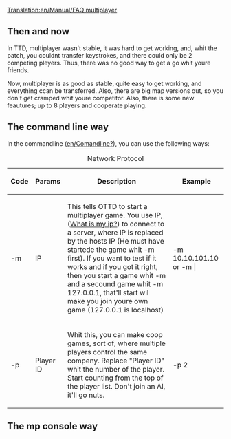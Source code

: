 [[Translation:en/Manual/FAQ multiplayer]]
== Then and now ==

In TTD, multiplayer wasn't stable, it was hard to get working, and, whit the patch, you couldnt transfer keystrokes, and there could only be 2 competing pleyers. Thus, there was no good way to get a go whit youre friends.

Now, multiplayer is as good as stable, quite easy to get working, and everything ccan be transferred. Also, there are big map versions out, so you don't get cramped whit youre competitor. Also, there is some new feautures; up to 8 players and cooperate playing.

== The command line way ==

In the commandline ([[en/Comandline?]]), you can use the following ways:

{| border="1"
|+ Network Protocol
|-
! Code !! Params !! Description !! Example
|-
| -m || IP || This tells OTTD to start a multiplayer game. You use IP, ([http://www.whatismyip.com What is my ip?]) to connect to a server, where IP is replaced by the hosts IP (He must have startede the game whit -m first). If you want to test if it works and if you got it right, then you start a game whit -m and a secound game whit -m 127.0.0.1, that'll start wil make you join youre own game (127.0.0.1 is localhost) || 
-m 10.10.101.10 or -m |
|-
| -p || Player ID || Whit this, you can make coop games, sort of, where multiple players control the same compeny. Replace "Player ID" whit the number of the player. Start counting from the top of the player list. Don't join an AI, it'll go nuts. || -p 2 ||
|}

== The mp console way ==